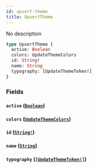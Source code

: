 ```yaml
---
id: upsert-theme
title: UpsertTheme
---
```


No description

```graphql
type UpsertTheme {
  active: Boolean
  colors: UpdateThemeColors
  id: String!
  name: String
  typography: [UpdateThemeToken!]
}
```

### Fields

#### `active` ([`Boolean`](/docs/graphql/scalars/boolean))

#### `colors` ([`UpdateThemeColors`](/docs/graphql/inputs/update-theme-colors))

#### `id` ([`String!`](/docs/graphql/scalars/string))

#### `name` ([`String`](/docs/graphql/scalars/string))

#### `typography` ([`[UpdateThemeToken!]`](/docs/graphql/inputs/update-theme-token))
